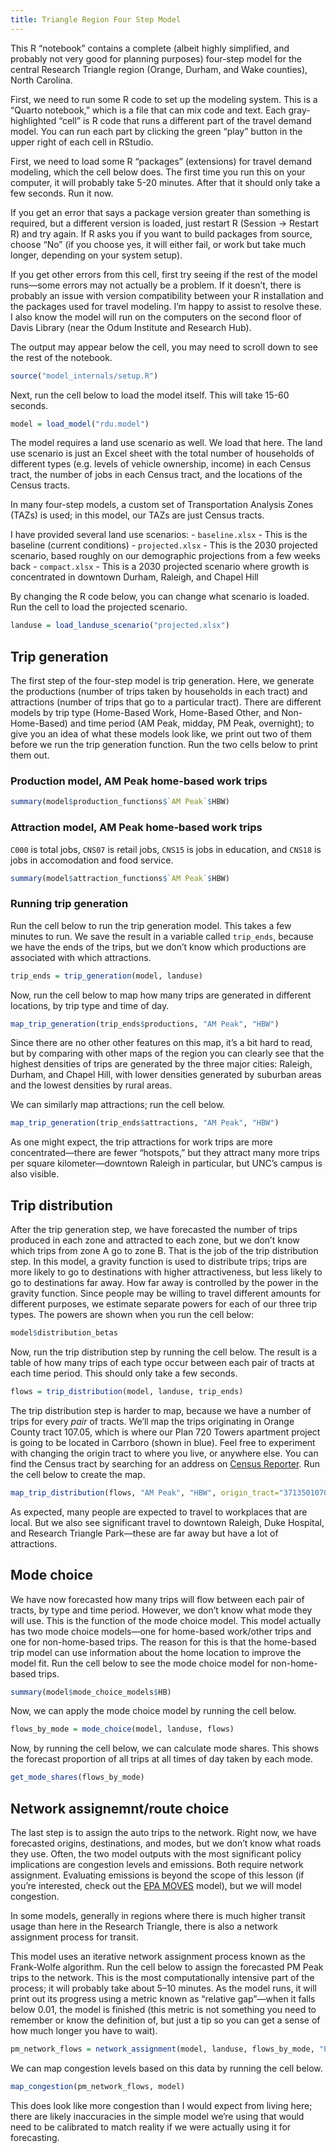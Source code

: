 ```yaml
---
title: Triangle Region Four Step Model
---
```


This R "notebook" contains a complete (albeit highly simplified, and probably not very good for planning purposes) four-step model for the central Research Triangle region (Orange, Durham, and Wake counties), North Carolina.

First, we need to run some R code to set up the modeling system. This is a "Quarto notebook," which is a file that can mix code and text. Each gray-highlighted "cell" is R code that runs a different part of the travel demand model. You can run each part by clicking the green "play" button in the upper right of each cell in RStudio.

First, we need to load some R "packages" (extensions) for travel demand modeling, which the cell below does. The first time you run this on your computer, it will probably take 5-20 minutes. After that it should only take a few seconds. Run it now.

If you get an error that says a package version greater than something is required, but a different version is loaded, just restart R (Session -> Restart R) and try again. If R asks you if you want to build packages from source, choose "No" (if you choose yes, it will either fail, or work but take much longer, depending on your system setup).

If you get other errors from this cell, first try seeing if the rest of the model runs—some errors may not actually be a problem. If it doesn't, there is probably an issue with version compatibility between your R installation and the packages used for travel modeling. I'm happy to assist to resolve these. I also know the model will run on the computers on the second floor of Davis Library (near the Odum Institute and Research Hub).

The output may appear below the cell, you may need to scroll down to see the rest of the notebook.

```r
source("model_internals/setup.R")
```

Next, run the cell below to load the model itself. This will take 15-60 seconds.

```r
model = load_model("rdu.model")
```

The model requires a land use scenario as well. We load that here. The land use scenario is just an Excel sheet with the total number of households of different types (e.g. levels of vehicle ownership, income) in each Census tract, the number of jobs in each Census tract, and the locations of the Census tracts.

In many four-step models, a custom set of Transportation Analysis Zones (TAZs) is used; in this model, our TAZs are just Census tracts.

I have provided several land use scenarios:
    - `baseline.xlsx` - This is the baseline (current conditions)
    - `projected.xlsx` - This is the 2030 projected scenario, based roughly on our demographic projections from a few weeks back
    - `compact.xlsx` - This is a 2030 projected scenario where growth is concentrated in downtown Durham, Raleigh, and Chapel Hill

By changing the R code below, you can change what scenario is loaded. Run the cell to load the projected scenario.

```r
landuse = load_landuse_scenario("projected.xlsx")
```

## Trip generation

The first step of the four-step model is trip generation. Here, we generate the productions (number of trips taken by households in each tract) and attractions (number of trips that go to a particular tract). There are different models by trip type (Home-Based Work, Home-Based Other, and Non-Home-Based) and time period (AM Peak, midday, PM Peak, overnight); to give you an idea of what these models look like, we print out two of them before we run the trip generation function. Run the two cells below to print them out.

### Production model, AM Peak home-based work trips

```r
summary(model$production_functions$`AM Peak`$HBW)
```

### Attraction model, AM Peak home-based work trips

`C000` is total jobs, `CNS07` is retail jobs, `CNS15` is jobs in education, and `CNS18` is jobs in accomodation and food service.

```r
summary(model$attraction_functions$`AM Peak`$HBW)
```

### Running trip generation

Run the cell below to run the trip generation model. This takes a few minutes to run. We save the result in a variable called `trip_ends`, because we have the ends of the trips, but we don't know which productions are associated with which attractions.

```r
trip_ends = trip_generation(model, landuse)
```

Now, run the cell below to map how many trips are generated in different locations, by trip type and time of day.

```r
map_trip_generation(trip_ends$productions, "AM Peak", "HBW")
```

Since there are no other other features on this map, it's a bit hard to read, but by comparing with other maps of the region you can clearly see that the highest densities of trips are generated by the three major cities: Raleigh, Durham, and Chapel Hill, with lower densities generated by suburban areas and the lowest densities by rural areas.

We can similarly map attractions; run the cell below.

```r
map_trip_generation(trip_ends$attractions, "AM Peak", "HBW")
```

As one might expect, the trip attractions for work trips are more concentrated---there are fewer "hotspots," but they attract many more trips per square kilometer—downtown Raleigh in particular, but UNC's campus is also visible.

## Trip distribution

After the trip generation step, we have forecasted the number of trips produced in each zone and attracted to each zone, but we don't know which trips from zone A go to zone B. That is the job of the trip distribution step. In this model, a gravity function is used to distribute trips; trips are more likely to go to destinations with higher attractiveness, but less likely to go to destinations far away. How far away is controlled by the power in the gravity function. Since people may be willing to travel different amounts for different purposes, we estimate separate powers for each of our three trip types. The powers are shown when you run the cell below:

```r
model$distribution_betas
```

Now, run the trip distribution step by running the cell below. The result is a table of how many trips of each type occur between each pair of tracts at each time period. This should only take a few seconds.

```r
flows = trip_distribution(model, landuse, trip_ends)
```

The trip distribution step is harder to map, because we have a number of trips for every _pair_ of tracts. We'll map the trips originating in Orange County tract 107.05, which is where our Plan 720 Towers apartment project is going to be located in Carrboro (shown in blue). Feel free to experiment with changing the origin tract to where you live, or anywhere else. You can find the Census tract by searching for an address on [Census Reporter](https://censusreporter.org). Run the cell below to create the map.

```r
map_trip_distribution(flows, "AM Peak", "HBW", origin_tract="37135010705")
```

As expected, many people are expected to travel to workplaces that are local. But we also see significant travel to downtown Raleigh, Duke Hospital, and Research Triangle Park—these are far away but have a lot of attractions. 

## Mode choice

We have now forecasted how many trips will flow between each pair of tracts, by type and time period. However, we don't know what mode they will use. This is the function of the mode choice model. This model actually has two mode choice models—one for home-based work/other trips and one for non-home-based trips. The reason for this is that the home-based trip model can use information about the home location to improve the model fit. Run the cell below to see the mode choice model for non-home-based trips.

```r
summary(model$mode_choice_models$HB)
```

Now, we can apply the mode choice model by running the cell below.

```r
flows_by_mode = mode_choice(model, landuse, flows)
```

Now, by running the cell below, we can calculate mode shares. This shows the forecast proportion of all trips at all times of day taken by each mode.

```r
get_mode_shares(flows_by_mode)
```

## Network assignemnt/route choice

The last step is to assign the auto trips to the network. Right now, we have forecasted origins, destinations, and modes, but we don't know what roads they use. Often, the two model outputs with the most significant policy implications are congestion levels and emissions. Both require network assignment. Evaluating emissions is beyond the scope of this lesson (if you're interested, check out the [EPA MOVES](https://www.epa.gov/moves) model), but we will model congestion.

In some models, generally in regions where there is much higher transit usage than here in the Research Triangle, there is also a network assignment process for transit.

This model uses an iterative network assignment process known as the Frank-Wolfe algorithm. Run the cell below to assign the forecasted PM Peak trips to the network. This is the most computationally intensive part of the process; it will probably take about 5–10 minutes. As the model runs, it will print out its progress using a metric known as "relative gap"—when it falls below 0.01, the model is finished (this metric is not something you need to remember or know the definition of, but just a tip so you can get a sense of how much longer you have to wait).

```r
pm_network_flows = network_assignment(model, landuse, flows_by_mode, "PM Peak")
```

We can map congestion levels based on this data by running the cell below.

```r
map_congestion(pm_network_flows, model)
```

This does look like more congestion than I would expect from living here; there are likely inaccuracies in the simple model we're using that would need to be calibrated to match reality if we were actually using it for forecasting.